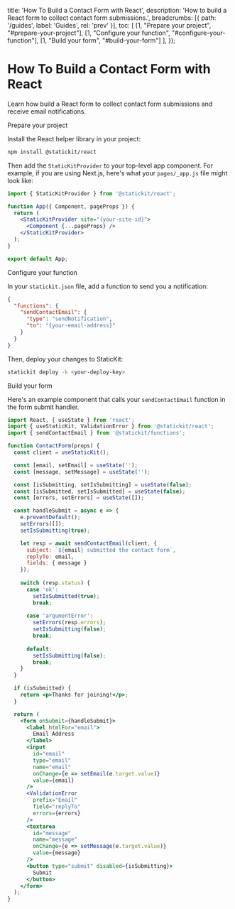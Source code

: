 
  title: 'How To Build a Contact Form with React',
  description: 'How to build a React form to collect contact form submissions.',
  breadcrumbs: [{
    path: '/guides',
    label: 'Guides',
    rel: 'prev'
  }],
  toc: [
    [1, "Prepare your project", "#prepare-your-project"],
    [1, "Configure your function", "#configure-your-function"],
    [1, "Build your form", "#build-your-form"]
  ],
});

# How To Build a Contact Form with React

<p className="text-lg">
  Learn how build a React form to collect contact form submissions and receive email notifications.
</p>

<StepHeading step="1" id="prepare-your-project">Prepare your project</StepHeading>

Install the React helper library in your project:

```bash
npm install @statickit/react
```

Then add the `StaticKitProvider` to your top-level app component. For example, if you are using Next.js, here's what your `pages/_app.js` file might look like:

```jsx
import { StaticKitProvider } from '@statickit/react';

function App({ Component, pageProps }) {
  return (
    <StaticKitProvider site="{your-site-id}">
      <Component {...pageProps} />
    </StaticKitProvider>
  );
}

export default App;
```

<StepHeading step="2" id="configure-your-function">Configure your function</StepHeading>

In your `statickit.json` file, add a function to send you a notification:

```json
{
  "functions": {
    "sendContactEmail": {
      "type": "sendNotification",
      "to": "{your-email-address}"
    }
  }
}
```

Then, deploy your changes to StaticKit:

```bash
statickit deploy -k <your-deploy-key>
```

<StepHeading step="3" id="build-your-form">Build your form</StepHeading>

Here's an example component that calls your `sendContactEmail` function in the form submit handler.

```jsx
import React, { useState } from 'react';
import { useStaticKit, ValidationError } from '@statickit/react';
import { sendContactEmail } from '@statickit/functions';

function ContactForm(props) {
  const client = useStaticKit();

  const [email, setEmail] = useState('');
  const [message, setMessage] = useState('');

  const [isSubmitting, setIsSubmitting] = useState(false);
  const [isSubmitted, setIsSubmitted] = useState(false);
  const [errors, setErrors] = useState([]);

  const handleSubmit = async e => {
    e.preventDefault();
    setErrors([]);
    setIsSubmitting(true);

    let resp = await sendContactEmail(client, {
      subject: `${email} submitted the contact form`,
      replyTo: email,
      fields: { message }
    });
    
    switch (resp.status) {
      case 'ok':
        setIsSubmitted(true);
        break;
      
      case 'argumentError':
        setErrors(resp.errors);
        setIsSubmitting(false);
        break;
      
      default:
        setIsSubmitting(false);
        break;
    }
  }

  if (isSubmitted) {
    return <p>Thanks for joining!</p>;
  }

  return (
    <form onSubmit={handleSubmit}>
      <label htmlFor="email">
        Email Address
      </label>
      <input
        id="email"
        type="email" 
        name="email" 
        onChange={e => setEmail(e.target.value)}
        value={email}
      />
      <ValidationError 
        prefix="Email" 
        field="replyTo"
        errors={errors}
      />
      <textarea
        id="message"
        name="message" 
        onChange={e => setMessage(e.target.value)}
        value={message}
      />
      <button type="submit" disabled={isSubmitting}>
        Submit
      </button>
    </form>
  );
}
```
